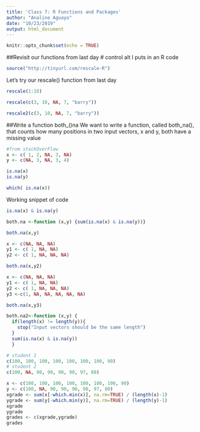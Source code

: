 ```yaml
---
title: 'Class 7: R Functions and Packages'
author: "Analine Aguayo"
date: "10/23/2019"
output: html_document
---
```


```r
knitr::opts_chunk$set(echo = TRUE)
```

##Revisit our functions from last day
# control alt I puts in an R code

```r
source("http://tinyurl.com/rescale-R")
```

Let's try our rescale() function from last day

```r
rescale(1:10)
```

```r
rescale(c(3, 10, NA, 7, "barry"))
```

```r
rescale2(c(3, 10, NA, 7, "barry"))
```

##Write a function both_()na
We want to write a function, called both_na(),
that counts how many positions in two input
vectors, x and y, both have a missing value

```r
#from stackOverFlow
x <- c( 1, 2, NA, 3, NA)
y <- c(NA, 3, NA, 3, 4)

is.na(x)
is.na(y)
```

```r
which( is.na(x))
```

Working snippet of code
```r
is.na(x) & is.na(y)
```

```r
both.na <-function (x,y) {sum(is.na(x) & is.na(y))}
```

```r
both.na(x,y)
```

```r
x <- c(NA, NA, NA)
y1 <- c( 1, NA, NA)
y2 <- c( 1, NA, NA, NA)

both.na(x,y2)
```

```r
x <- c(NA, NA, NA)
y1 <- c( 1, NA, NA)
y2 <- c( 1, NA, NA, NA)
y3 <-c(1, NA, NA, NA, NA, NA)

both.na(x,y3)
```

```r
both.na2<-function (x,y) {
  if(length(x) != length(y)){
    stop("Input vectors should be the same length")
  }
  sum(is.na(x) & is.na(y))
  }
```

```r

# student 1
c(100, 100, 100, 100, 100, 100, 100, 90)
# student 2
c(100, NA, 90, 90, 90, 90, 97, 80)

x <- c(100, 100, 100, 100, 100, 100, 100, 90)
y <- c(100, NA, 90, 90, 90, 90, 97, 80)
xgrade <- sum(x[-which.min(x)], na.rm=TRUE) / (length(x)-1)
ygrade <- sum(y[-which.min(y)], na.rm=TRUE) / (length(y)-1)
xgrade
ygrade
grades <- c(xgrade,ygrade)
grades
```
